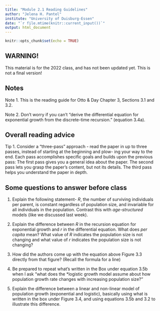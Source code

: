 ```yaml
---
title: "Module 2.1 Reading Guidelines"
author: "Jelena H. Pantel"
institute: "University of Duisburg-Essen"
date: "`r file.mtime(knitr::current_input())`"
output: html_document
---
```


```r
knitr::opts_chunk$set(echo = TRUE)
```

## WARNING!
This material is for the 2022 class, and has not been updated yet. This is not a final version!

## Notes
Note 1. This is the reading guide for Otto & Day Chapter 3, Sections 3.1 and 3.2.

Note 2. Don't worry if you can't "derive the differential equation for exponential growth from the discrete-time recursion." (equation 3.4a).

## Overall reading advice

Tip 1. Consider a "three-pass" approach - read the paper in up to three passes, instead of starting at the beginning and plow- ing your way to the end. Each pass accomplishes specific goals and builds upon the previous pass: The first pass gives you a general idea about the paper. The second pass lets you grasp the paper’s content, but not its details. The third pass helps you understand the paper in depth.

## Some questions to answer before class

1. Explain the following statement- *R*, the number of surviving individuals per parent, is constant regardless of population size, and invariable for all individuals in the population. Contrast this with *age-structured* models (like we discussed last week).

2. Explain the difference between *R* in the recursion equation for exponential growth and *r* in the differential equation. What does *per capita* mean? What value of *R* indicates the population size is not changing and what value of *r* indicates the population size is not changing?

3. How did the authors come up with the equation above Figure 3.3 directly from that figure? (Recall the formula for a line)

4. Be prepared to repeat what's written in the Box under equation 3.5b when I ask "what does the *logistic growth model assume about how population growth rate changes with increasing population size?"

5. Explain the difference between a linear and non-linear model of population growth (exponential and logistic), basically using what is written in the box under Figure 3.4, and using equations 3.5b and 3.2 to illustrate this difference.